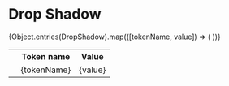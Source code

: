 
<Meta title="Utilities/@next/DropShadow" />

# Drop Shadow

<table>
  <tr>
    <th></th>
    <th>Token name</th>
    <th>Value</th>
  </tr>
  {Object.entries(DropShadow).map(([tokenName, value]) => (
    <tr>
      <td>
        <div
          style={{ background: 'white', height: '60px', width: '60px', borderRadius: borderRadius2, boxShadow: value}}
        />
      </td>
      <td>{tokenName}</td>
      <td>{value}</td>
    </tr>
  ))}
</table>
